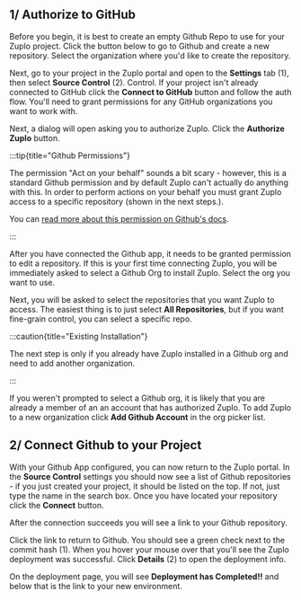 ## 1/ Authorize to GitHub

Before you begin, it is best to create an empty Github Repo to use for your
Zuplo project. Click the button below to go to Github and create a new
repository. Select the organization where you'd like to create the repository.

<GithubButton text="Create Github Repo" href="https://github.com/new" />

Next, go to your project in the Zuplo portal and open to the <SettingsTabIcon />
**Settings** tab (1), then select **Source Control** (2). Control. If your
project isn't already connected to GitHub click the **Connect to GitHub** button
and follow the auth flow. You'll need to grant permissions for any GitHub
organizations you want to work with.

<Screenshot src="https://cdn.zuplo.com/assets/2594e74e-ada4-4f63-ab23-e3c6eeb72219.png" />

Next, a dialog will open asking you to authorize Zuplo. Click the **Authorize
Zuplo** button.

<Screenshot
src="https://cdn.zuplo.com/assets/d6194a80-b6d6-429e-85a6-ae1cb4a3375e.png"
size="xs" />

:::tip{title="Github Permissions"}

The permission "Act on your behalf" sounds a bit scary - however, this is a
standard Github permission and by default Zuplo can't actually do anything with
this. In order to perform actions on your behalf you must grant Zuplo access to
a specific repository (shown in the next steps.).

You can
[read more about this permission on Github's docs](https://docs.github.com/en/apps/using-github-apps/authorizing-github-apps#about-github-apps-acting-on-your-behalf).

:::

After you have connected the Github app, it needs to be granted permission to
edit a repository. If this is your first time connecting Zuplo, you will be
immediately asked to select a Github Org to install Zuplo. Select the org you
want to use.

<Screenshot
src="https://cdn.zuplo.com/assets/eef76bd7-4d26-4f86-96e8-89ebede03beb.png" size="xs" />

Next, you will be asked to select the repositories that you want Zuplo to
access. The easiest thing is to just select **All Repositories**, but if you
want fine-grain control, you can select a specific repo.

<Screenshot src="https://cdn.zuplo.com/assets/ff482269-9aa2-44c3-8266-b2682b3d6ea5.png" size="xs" />

:::caution{title="Existing Installation"}

The next step is only if you already have Zuplo installed in a Github org and
need to add another organization.

:::

If you weren't prompted to select a Github org, it is likely that you are
already a member of an an account that has authorized Zuplo. To add Zuplo to a
new organization click **Add Github Account** in the org picker list.

<Screenshot src="https://cdn.zuplo.com/assets/fa11f143-e646-4cf5-9dfd-6a1ba64b8a13.png" />

## 2/ Connect Github to your Project

With your Github App configured, you can now return to the Zuplo portal. In the
**Source Control** settings you should now see a list of Github repositories -
if you just created your project, it should be listed on the top. If not, just
type the name in the search box. Once you have located your repository click the
**Connect** button.

<Screenshot src="https://cdn.zuplo.com/assets/f7247c52-47e0-4661-8551-aa6061256d1f.png" />

After the connection succeeds you will see a link to your Github repository.

<Screenshot src="https://cdn.zuplo.com/assets/4bc3cbd4-8e94-4eb5-a5ed-8f528e018ad8.png" />

Click the link to return to Github. You should see a green check next to the
commit hash (1). When you hover your mouse over that you'll see the Zuplo
deployment was successful. Click **Details** (2) to open the deployment info.

<Screenshot src="https://cdn.zuplo.com/assets/0a9932eb-7c16-49cf-9720-0beb450724eb.png" />

On the deployment page, you will see **Deployment has Completed!!** and below
that is the link to your new environment.

<Screenshot src="https://cdn.zuplo.com/assets/26fa58b6-7a5a-4627-bd9f-246972639f12.png" />
